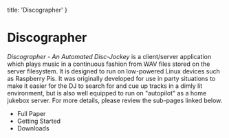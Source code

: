   title: 'Discographer'
}


# Discographer

_*Discographer - An Automated Disc-Jockey*_ is a client/server application which plays music in a continuous fashion from WAV files stored on the server filesystem. It is designed to run on low-powered Linux devices such as Raspberry Pis. It was originally developed for use in party situations to make it easier for the DJ to search for and cue up tracks in a dimly lit environment, but is also well equipped to run on "autopilot" as a home jukebox server. For more details, please review the sub-pages linked below.

- <Link href="/disco/paper">Full Paper</Link>
- <Link href="/disco/getting-started">Getting Started</Link>
- <Link href="/disco/downloads">Downloads</Link>
